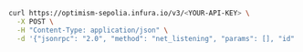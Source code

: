 
<Tabs>
  <TabItem value="cURL">

```bash
curl https://optimism-sepolia.infura.io/v3/<YOUR-API-KEY> \
  -X POST \
  -H "Content-Type: application/json" \
  -d '{"jsonrpc": "2.0", "method": "net_listening", "params": [], "id": 1}'
```

  </TabItem>
</Tabs>
